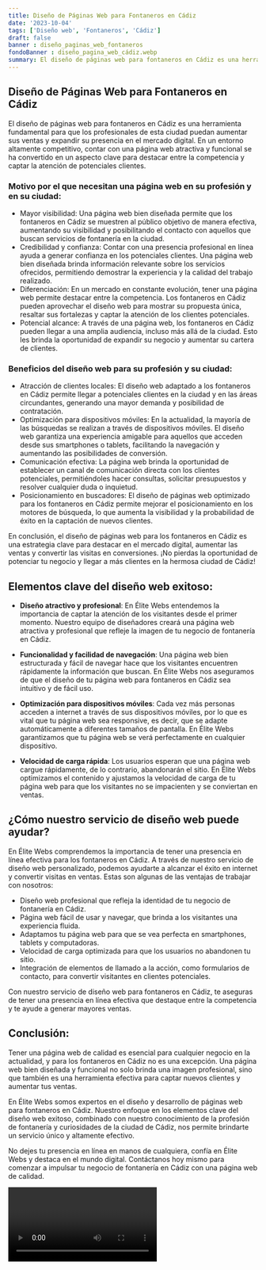```yaml
---
title: Diseño de Páginas Web para Fontaneros en Cádiz
date: '2023-10-04'
tags: ['Diseño web', 'Fontaneros', 'Cádiz']
draft: false
banner : diseño_paginas_web_fontaneros
fondoBanner : diseño_pagina_web_cádiz.webp
summary: El diseño de páginas web para fontaneros en Cádiz es una herramienta fundamental para que los profesionales de esta ciudad puedan aumentar sus ventas y expandir su presencia en el mercado digital. En un entorno altamente competitivo, contar con una página web atractiva y funcional se ha convertido en un aspecto clave para destacar entre la competencia y captar la atención de potenciales clientes.
---
```


## Diseño de Páginas Web para Fontaneros en Cádiz

El diseño de páginas web para fontaneros en Cádiz es una herramienta fundamental para que los profesionales de esta ciudad puedan aumentar sus ventas y expandir su presencia en el mercado digital. En un entorno altamente competitivo, contar con una página web atractiva y funcional se ha convertido en un aspecto clave para destacar entre la competencia y captar la atención de potenciales clientes.

### Motivo por el que necesitan una página web en su profesión y en su ciudad:

- Mayor visibilidad: Una página web bien diseñada permite que los fontaneros en Cádiz se muestren al público objetivo de manera efectiva, aumentando su visibilidad y posibilitando el contacto con aquellos que buscan servicios de fontanería en la ciudad.
- Credibilidad y confianza: Contar con una presencia profesional en línea ayuda a generar confianza en los potenciales clientes. Una página web bien diseñada brinda información relevante sobre los servicios ofrecidos, permitiendo demostrar la experiencia y la calidad del trabajo realizado.
- Diferenciación: En un mercado en constante evolución, tener una página web permite destacar entre la competencia. Los fontaneros en Cádiz pueden aprovechar el diseño web para mostrar su propuesta única, resaltar sus fortalezas y captar la atención de los clientes potenciales.
- Potencial alcance: A través de una página web, los fontaneros en Cádiz pueden llegar a una amplia audiencia, incluso más allá de la ciudad. Esto les brinda la oportunidad de expandir su negocio y aumentar su cartera de clientes.

### Beneficios del diseño web para su profesión y su ciudad:

- Atracción de clientes locales: El diseño web adaptado a los fontaneros en Cádiz permite llegar a potenciales clientes en la ciudad y en las áreas circundantes, generando una mayor demanda y posibilidad de contratación.
- Optimización para dispositivos móviles: En la actualidad, la mayoría de las búsquedas se realizan a través de dispositivos móviles. El diseño web garantiza una experiencia amigable para aquellos que acceden desde sus smartphones o tablets, facilitando la navegación y aumentando las posibilidades de conversión.
- Comunicación efectiva: La página web brinda la oportunidad de establecer un canal de comunicación directa con los clientes potenciales, permitiéndoles hacer consultas, solicitar presupuestos y resolver cualquier duda o inquietud.
- Posicionamiento en buscadores: El diseño de páginas web optimizado para los fontaneros en Cádiz permite mejorar el posicionamiento en los motores de búsqueda, lo que aumenta la visibilidad y la probabilidad de éxito en la captación de nuevos clientes.

En conclusión, el diseño de páginas web para los fontaneros en Cádiz es una estrategia clave para destacar en el mercado digital, aumentar las ventas y convertir las visitas en conversiones. ¡No pierdas la oportunidad de potenciar tu negocio y llegar a más clientes en la hermosa ciudad de Cádiz!

<GifSeo />

<Cta />

## Elementos clave del diseño web exitoso:

- **Diseño atractivo y profesional**: En Élite Webs entendemos la importancia de captar la atención de los visitantes desde el primer momento. Nuestro equipo de diseñadores creará una página web atractiva y profesional que refleje la imagen de tu negocio de fontanería en Cádiz.

- **Funcionalidad y facilidad de navegación**: Una página web bien estructurada y fácil de navegar hace que los visitantes encuentren rápidamente la información que buscan. En Élite Webs nos aseguramos de que el diseño de tu página web para fontaneros en Cádiz sea intuitivo y de fácil uso.

- **Optimización para dispositivos móviles**: Cada vez más personas acceden a internet a través de sus dispositivos móviles, por lo que es vital que tu página web sea responsive, es decir, que se adapte automáticamente a diferentes tamaños de pantalla. En Élite Webs garantizamos que tu página web se verá perfectamente en cualquier dispositivo.

- **Velocidad de carga rápida**: Los usuarios esperan que una página web cargue rápidamente, de lo contrario, abandonarán el sitio. En Élite Webs optimizamos el contenido y ajustamos la velocidad de carga de tu página web para que los visitantes no se impacienten y se conviertan en ventas.

## ¿Cómo nuestro servicio de diseño web puede ayudar?

En Élite Webs comprendemos la importancia de tener una presencia en línea efectiva para los fontaneros en Cádiz. A través de nuestro servicio de diseño web personalizado, podemos ayudarte a alcanzar el éxito en internet y convertir visitas en ventas. Estas son algunas de las ventajas de trabajar con nosotros:

- Diseño web profesional que refleja la identidad de tu negocio de fontanería en Cádiz.
- Página web fácil de usar y navegar, que brinda a los visitantes una experiencia fluida.
- Adaptamos tu página web para que se vea perfecta en smartphones, tablets y computadoras.
- Velocidad de carga optimizada para que los usuarios no abandonen tu sitio.
- Integración de elementos de llamado a la acción, como formularios de contacto, para convertir visitantes en clientes potenciales.

Con nuestro servicio de diseño web para fontaneros en Cádiz, te aseguras de tener una presencia en línea efectiva que destaque entre la competencia y te ayude a generar mayores ventas.

## Conclusión:

Tener una página web de calidad es esencial para cualquier negocio en la actualidad, y para los fontaneros en Cádiz no es una excepción. Una página web bien diseñada y funcional no solo brinda una imagen profesional, sino que también es una herramienta efectiva para captar nuevos clientes y aumentar tus ventas.

En Élite Webs somos expertos en el diseño y desarrollo de páginas web para fontaneros en Cádiz. Nuestro enfoque en los elementos clave del diseño web exitoso, combinado con nuestro conocimiento de la profesión de fontanería y curiosidades de la ciudad de Cádiz, nos permite brindarte un servicio único y altamente efectivo.

No dejes tu presencia en línea en manos de cualquiera, confía en Élite Webs y destaca en el mundo digital. Contáctanos hoy mismo para comenzar a impulsar tu negocio de fontanería en Cádiz con una página web de calidad.

<Video />

<CtaBot job='Fontaneros' city='Cádiz'/>

<Gmaps query='Cádiz+españa+maps' />